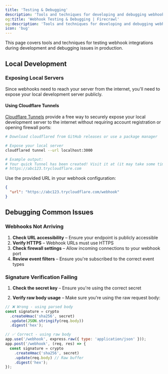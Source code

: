 ```yaml
---
title: 'Testing & Debugging'
description: 'Tools and techniques for developing and debugging webhooks'
og:title: 'Webhook Testing & Debugging | Firecrawl'
og:description: 'Tools and techniques for developing and debugging webhooks'
icon: 'bug'
---
```


This page covers tools and techniques for testing webhook integrations during development and debugging issues in production.

## Local Development

### Exposing Local Servers

Since webhooks need to reach your server from the internet, you'll need to expose your local development server publicly.

#### Using Cloudflare Tunnels

[Cloudflare Tunnels](https://github.com/cloudflare/cloudflared/releases) provide a free way to securely expose your local development server to the internet without requiring account registration or opening firewall ports:

```bash
# Download cloudflared from GitHub releases or use a package manager

# Expose your local server
cloudflared tunnel --url localhost:3000

# Example output:
# Your quick Tunnel has been created! Visit it at (it may take some time to be reachable):
# https://abc123.trycloudflare.com
```

Use the provided URL in your webhook configuration:

```json
{
  "url": "https://abc123.trycloudflare.com/webhook"
}
```

## Debugging Common Issues

### Webhooks Not Arriving

1. **Check URL accessibility** – Ensure your endpoint is publicly accessible
2. **Verify HTTPS** – Webhook URLs must use HTTPS
3. **Check firewall settings** – Allow incoming connections to your webhook port
4. **Review event filters** – Ensure you're subscribed to the correct event types

### Signature Verification Failing

1. **Check the secret key** – Ensure you're using the correct secret

2. **Verify raw body usage** – Make sure you're using the raw request body:

```javascript
// ❌ Wrong - using parsed body
const signature = crypto
  .createHmac('sha256', secret)
  .update(JSON.stringify(req.body))
  .digest('hex');

// ✅ Correct - using raw body
app.use('/webhook', express.raw({ type: 'application/json' }));
app.post('/webhook', (req, res) => {
  const signature = crypto
    .createHmac('sha256', secret)
    .update(req.body) // Raw buffer
    .digest('hex');
});
```
